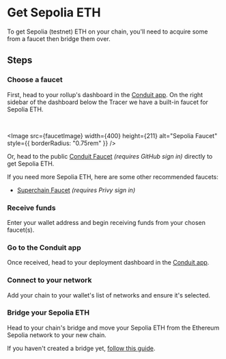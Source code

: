 

# Get Sepolia ETH

To get Sepolia (testnet) ETH on your chain, you'll need to acquire some from a faucet then bridge them over.

## Steps

<Steps>

### Choose a faucet

First, head to your rollup's dashboard in the [Conduit app](https://app.conduit.xyz/). On the right sidebar of the dashboard below the Tracer we have a built-in faucet for Sepolia ETH.

<br />

<Image
  src={faucetImage}
  width={400}
  height={211}
  alt="Sepolia Faucet"
  style={{ borderRadius: "0.75rem" }}
/>

Or, head to the public [Conduit Faucet](https://faucet.conduit.xyz) _(requires GitHub sign in)_ directly to get Sepolia ETH.

If you need more Sepolia ETH, here are some other recommended faucets:

- [Superchain Faucet](https://app.optimism.io/faucet) _(requires Privy sign in)_

### Receive funds

Enter your wallet address and begin receiving funds from your chosen faucet(s).

### Go to the Conduit app

Once received, head to your deployment dashboard in the [Conduit app](https://app.conduit.xyz/).

### Connect to your network

Add your chain to your wallet's list of networks and ensure it's selected.

### Bridge your Sepolia ETH

Head to your chain's bridge and move your Sepolia ETH from the Ethereum Sepolia network to your new chain.

If you haven't created a bridge yet, [follow this guide](https://docs.conduit.xyz/guides/bridge-ui).

</Steps>
